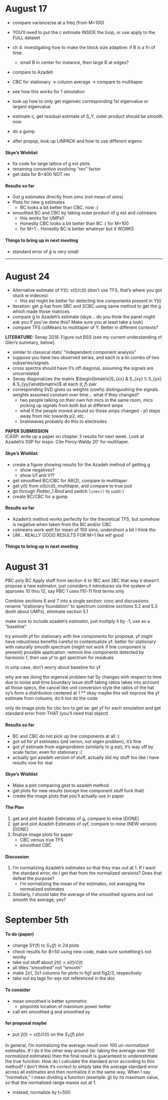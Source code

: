 # August 17

* compare variance/se at a freq (from M=100)
- YOU'll need to put the c estimate INSIDE the loop, or use apply to the FULL dataset
* ch 4: investigating how to make the block size adaptive: if B is a fn of time.
    * small B in center for instance, then large B at edges?
* compare to Azadeh
- CBC for stationary -> column average -> compare to multitaper
- see how this works for 1 simulation
* look up how to only get eigenvec corresponding 1st eigenvalue or largest eigenvalue 
- estimate c, get residual estimate of S_Y, outer product should be smooth now
* do a gump

* after propsp, look up LINPACK and how to use different eigens 

#### Skye's Wishlist

* fix code for large lattice of g est plots
* renaming convention involving "rev" factor
* get data for B=400 NOT rev

#### Results so far

* Got g estimates directly from sims (not mean of sims)
* Plots for new g estimates
    - BC looks a bit better than CBC, now :(
* smoothed BC and CBC by taking outer product of g est and colmeans
    - this works for UMPs!!
    - Honestly CBC looks a bit better than BC :) for M=100
    - for M=1... Honestly BC is better whatever but it WORKS
    
#### Things to bring up in next meeting

* standard error of $\tilde g$ is very small

---

# August 24

* Alternative estimate of Y(t): x(t)/c(t) (don't use TFS, that's where you got stuck w indeces)
    * this est might be better for detecting line components present in Y(t)
* iteration: get g-hat from SBC and SCBC using same method to get the g which made those matrices
* compare g to Azadeh's estimate (skye... do you think the panel might ask you if you've done this? Make sure you at least take a look)
* compare TFS colMeans to multitaper of Y. Better in different contexts?

**LITERATURE:** Senay 2018. Figure out BSS (see my current understanding of Glen's summary, below).

* similar to classical stats' "independent component analysis"
* suppose you have two observed series, and each is a lin combo of two subseries/signals
* cross spectra should have 0's off diagonal, assuming the signals are uncorrelated
* Senay diagonalizes the matrix $\begin{bmatrix}S_{xx} & S_{xy} \\ S_{yx} & S_{yy}\end{bmatrix}$ at each $(t,f)$ pair
* corresponding SVD gives us weights (coefs) distinguishing the signals. weights assumed constant over time... what if they changed?
    * two people talking on their own hot mics in the same room, mics picking up signals from both but at different amps
    * what if the people moved around so those amps changed - p1 steps away from mic towards p2, etc. 
    * brainwaves probably do this to electrodes

**PAPER SUBMISSION**  
ICASP: write up a paper on chapter 3 results for next week. Look at Azadeh's SSP for inspo. Cite Percy-Waldy 20' for multitaper.

#### Skye's Wishlist

* create a figure showing results for the Azadeh method of getting g
    * show negatives?
    * show U1 and V1?
- get smoothed BC/CBC for AR(2), compare to multitaper
* get y(t) from x(t)/c(t), multitaper, and compare to true psd
* go through *Plotter_1.Rmd* and switch `lines()` to `sadd()` 
* create BC/CBC for a gump

#### Results so far

* Azadeh's method works perfectly for the theoretical TFS, but somehow is negative when taken from the BC and/or CBC
* colmeans work well for mean of 100 sims, undershoot a bit I think tho
* UM... REALLY GOOD RESULTS FOR M=1 like wtf good

#### Things to bring up in next meeting

# August 31

PBC poly BC
Apply stuff from section 4 to 1BC and 2BC
that way it doesn't propose a new estimator, just considers it
introduces via the system of approxes 10 thru 12, say PBC 1 uses f10-11 first terms only

Combine sections 6 and 7 into a single section: conc and discussions
rename "stationary foundation" to spectrum
combine sections 5.2 and 5.3 (both about UMPs), eliminate section 5.1

make sure to include azadeh's estimator, just multiply it by -1, use as a "baseline"

try smooth yf for stationary with line components
for proposal, yf might have robustness benefits
careful to contextualize yf: better for stationary with naturally smooth spectrum (might not work if line component is present)
    possible application: remove line components detected by harmonic f, then use yf to get spectrum for residuals
    
in ump case, don't worry about baseline for yf

why are we doing the eigenval problem
    hat Sy changes with respect to time due to noise and time boundary issue stuff
    taking ratios takes into account all those specs, the cancel like unit conversion style
    the ratios of the hat sy's form a distribution centered at 1
    ** okay maybe this will improve the yf estimate from colsums, do it too
      do the code
      
only do image plots for cbc bro
to get se: get yf for each simulation and get standard error from THAT (you'll need trial object)

#### Results so far

* BC and CBC do not pick up line components at all :(
* got sd for yf estimates (old verion, not eigen problem), it's fine
* got yf estimate from eigenproblem (similarly to g est), it's way off by scale factor, even for stationary :( 
* actually got azadeh version of stuff, actually did my stuff too like i have results now for real

#### Skye's Wishlist

- Make a plot comparing gest to azadeh method
- get plots for new results (except line component stuff fuck that)
- create the image plots that you'll actually use in paper

#### The Plan

1. get and plot Azadeh Estimates of g, compare to mine [DONE]
2. get and plot Azadeh Estimates of syf, compare to mine (NEW version) [DONE]
3. finalize image plots for paper
    * CBC versus true TFS
    * smoothed CBC

#### Discussion

1. I'm normalizing Azadeh's estimates so that they max out at 1. If I want the standard error, do I get that from the normalized versions? Does that defeat the purpose? 
    * I'm normalizing the mean of the estimates, not averaging the normalized estimates
2. Similarly, I should take the average of the smoothed sgrams and not smooth the average, yes?

# September 5th

#### To do (paper)
- change SY(f) to $S_Y(f)$ in 2d plots
* check results for B=50 using new code, make sure something's not wonky
* take out stuff about $\hat y(t) = x(t)/\hat c(t)$
- all titles "smoothed" not "smooth"
- make 2x1, 3x1 columns for plots in fig1 and fig2/3, respectively
* take out eq tags for eqs not referenced in the doc

#### To consider
* mean smoothed is better symmetric
  - pinpoints location of maximum power better
* call em smoothed g and smoothed sy


#### for proposal maybe
* put $\hat y(t) = x(t)/\hat c(t)$ on the $S_Y(f)$ plot

In general, I'm normalizing the average result over 100 *un-normalized* estimates. If I do it the other way around (ie: taking the average over 100 *normalized* estimates) then the final result is guaranteed to underestimate the true function. How do I calculate the standard error according to this method? I don't think it's correct to simply take the average standard error across all estimates and then normalize it in the same way. When I say "normalize," I mean dividing a function (example: $\hat g$) by its maximum value, so that the normalized range maxes out at 1.

* instead, normalize by t=500














